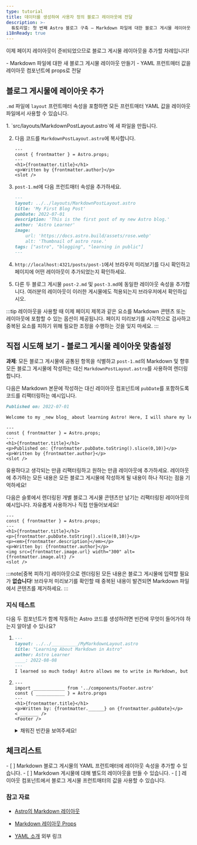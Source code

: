 ```yaml
---
type: tutorial
title: 데이터를 생성하여 사용자 정의 블로그 레이아웃에 전달
description: >-
  튜토리얼: 첫 번째 Astro 블로그 구축 — Markdown 파일에 대한 블로그 게시물 레이아웃을 생성하고 프런트매터 값을 props로 전달합니다.
i18nReady: true
---
```



이제 페이지 레이아웃이 준비되었으므로 블로그 게시물 레이아웃을 추가할 차례입니다!

<PreCheck>
  - Markdown 파일에 대한 새 블로그 게시물 레이아웃 만들기
  - YAML 프런트매터 값을 레이아웃 컴포넌트에 props로 전달
</PreCheck>

## 블로그 게시물에 레이아웃 추가

`.md` 파일에 `layout` 프런트매터 속성을 포함하면 모든 프런트매터 YAML 값을 레이아웃 파일에서 사용할 수 있습니다.

<Steps>
1. `src/layouts/MarkdownPostLayout.astro`에 새 파일을 만듭니다.

2. 다음 코드를 `MarkdownPostLayout.astro`에 복사합니다.

    ```astro title="src/layouts/MarkdownPostLayout.astro"
    ---
    const { frontmatter } = Astro.props;
    ---
    <h1>{frontmatter.title}</h1>
    <p>Written by {frontmatter.author}</p>
    <slot />
    ```

3. `post-1.md`에 다음 프런트매터 속성을 추가하세요.

    ```markdown title="src/pages/posts/post-1.md" ins={2}
    ---
    layout: ../../layouts/MarkdownPostLayout.astro
    title: 'My First Blog Post'
    pubDate: 2022-07-01
    description: 'This is the first post of my new Astro blog.'
    author: 'Astro Learner'
    image:
        url: 'https://docs.astro.build/assets/rose.webp'
        alt: 'Thumbnail of astro rose.'
    tags: ["astro", "blogging", "learning in public"]
    ---
    ```

4. `http://localhost:4321/posts/post-1`에서 브라우저 미리보기를 다시 확인하고 페이지에 어떤 레이아웃이 추가되었는지 확인하세요.

5. 다른 두 블로그 게시물 `post-2.md` 및 `post-3.md`에 동일한 레이아웃 속성을 추가합니다. 여러분의 레이아웃이 이러한 게시물에도 적용되는지 브라우저에서 확인하십시오.
</Steps>

:::tip
레이아웃을 사용할 때 이제 페이지 제목과 같은 요소를 Markdown 콘텐츠 또는 레이아웃에 포함할 수 있는 옵션이 제공됩니다. 페이지 미리보기를 시각적으로 검사하고 중복된 요소를 피하기 위해 필요한 조정을 수행하는 것을 잊지 마세요.
:::

<Box icon="puzzle-piece">

## 직접 시도해 보기 - 블로그 게시물 레이아웃 맞춤설정

**과제**: 모든 블로그 게시물에 공통된 항목을 식별하고 `post-1.md`의 Markdown 및 향후 모든 블로그 게시물에 작성하는 대신 `MarkdownPostLayout.astro`를 사용하여 렌더링합니다.

다음은 Markdown 본문에 작성하는 대신 레이아웃 컴포넌트에 `pubDate`를 포함하도록 코드를 리팩터링하는 예시입니다.

```markdown title="src/pages/posts/post-1.md" del={1}
Published on: 2022-07-01

Welcome to my _new blog_ about learning Astro! Here, I will share my learning journey as I build a new website.
```

```astro title="src/layouts/MarkdownPostLayout.astro" ins={5}
---
const { frontmatter } = Astro.props;
---
<h1>{frontmatter.title}</h1>
<p>Published on: {frontmatter.pubDate.toString().slice(0,10)}</p>
<p>Written by {frontmatter.author}</p>
<slot />
```

유용하다고 생각되는 만큼 리팩터링하고 원하는 만큼 레이아웃에 추가하세요. 레이아웃에 추가하는 모든 내용은 모든 블로그 게시물에 작성하게 될 내용이 하나 적다는 점을 기억하세요!

다음은 슬롯에서 렌더링된 개별 블로그 게시물 콘텐츠만 남기는 리팩터링된 레이아웃의 예시입니다. 자유롭게 사용하거나 직접 만들어보세요!

```astro title="src/layouts/MarkdownPostLayout.astro"
---
const { frontmatter } = Astro.props;
---
<h1>{frontmatter.title}</h1>
<p>{frontmatter.pubDate.toString().slice(0,10)}</p>
<p><em>{frontmatter.description}</em></p>
<p>Written by: {frontmatter.author}</p>
<img src={frontmatter.image.url} width="300" alt={frontmatter.image.alt} />
<slot />
```
</Box>

:::note[중복 피하기]
레이아웃으로 렌더링된 모든 내용은 블로그 게시물에 입력할 필요가 **없습니다**! 브라우저 미리보기를 확인할 때 중복된 내용이 발견되면 Markdown 파일에서 콘텐츠를 제거하세요.
:::

<Box icon="question-mark">

### 지식 테스트

다음 두 컴포넌트가 함께 작동하는 Astro 코드를 생성하려면 빈칸에 무엇이 들어가야 하는지 알아낼 수 있나요?

1.  ```markdown title="src/pages/posts/learning-astro.md"
    ---
    layout: ../../__________/MyMarkdownLayout.astro
    title: "Learning About Markdown in Astro"
    author: Astro Learner
    ____: 2022-08-08
    ---
    I learned so much today! Astro allows me to write in Markdown, but also use variables from the frontmatter. I can even access those values in an Astro layout component.
    ```

2.  ```astro title="src/layouts/MyMarkdownLayout.astro"
    ---
    import ____________ from '../components/Footer.astro'
    const { ___________ } = Astro.props
    ---
    <h1>{frontmatter.title}</h1>
    <p>Written by: {frontmatter.______} on {frontmatter.pubDate}</p>
    < _______ />
    <Footer />
    ```
    <details>
        <summary>채워진 빈칸을 보여주세요!</summary>

        1.  ```markdown title="src/pages/posts/learning-astro.md" "layouts" "pubDate"
            ---
            layout: ../../layouts/MyMarkdownLayout.astro
            title: "Learning About Markdown in Astro"
            author: Astro Learner
            pubDate: 2022-08-08
            ---
            I learned so much today! Astro allows me to write in Markdown, but also use variables from the frontmatter. I can even access those values in an Astro layout component.
            ```

        2.  ```astro title="src/layouts/MyMarkdownLayout.astro" " Footer " " frontmatter " "author" "slot"
            ---
            import Footer from '../components/Footer.astro'
            const { frontmatter } = Astro.props
            ---
            <h1>{frontmatter.title}</h1>
            <p>Written by: {frontmatter.author} on {frontmatter.pubDate}</p>
            <slot />
            <Footer />
            ```
    </details>
</Box>

<Box icon="check-list">

## 체크리스트

<Checklist>
- [ ] Markdown 블로그 게시물의 YAML 프런트매터에 레이아웃 속성을 추가할 수 있습니다.
- [ ] Markdown 게시물에 대해 별도의 레이아웃을 만들 수 있습니다.
- [ ] 레이아웃 컴포넌트에서 블로그 게시물 프런트매터의 값을 사용할 수 있습니다.
</Checklist>

</Box>

### 참고 자료

- [Astro의 Markdown 레이아웃](/ko/guides/markdown-content/#프런트매터-layout)

- [Markdown 레이아웃 Props](/ko/basics/layouts/#markdown-레이아웃-props)

- [YAML 소개](https://dev.to/paulasantamaria/introduction-to-yaml-125f) <Badge>외부 링크</Badge>
